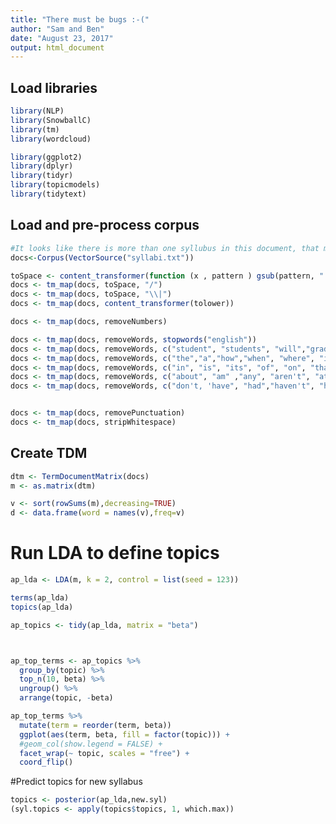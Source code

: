 ```yaml
---
title: "There must be bugs :-("
author: "Sam and Ben"
date: "August 23, 2017"
output: html_document
---
```

## Load libraries
```r


library(NLP)
library(SnowballC)
library(tm)
library(wordcloud)

library(ggplot2)
library(dplyr)
library(tidyr)
library(topicmodels)
library(tidytext)

```

## Load and pre-process corpus
```r
#It looks like there is more than one syllubus in this document, that means there is no variation to find between documents. When I run the code below it looks like there are no topics, this could be the reason. I would try to separate the syllabi into individual text documents and then load the whole folder.
docs<-Corpus(VectorSource("syllabi.txt"))

toSpace <- content_transformer(function (x , pattern ) gsub(pattern, " ", x))
docs <- tm_map(docs, toSpace, "/")
docs <- tm_map(docs, toSpace, "\\|")
docs <- tm_map(docs, content_transformer(tolower))

docs <- tm_map(docs, removeNumbers)

docs <- tm_map(docs, removeWords, stopwords("english"))
docs <- tm_map(docs, removeWords, c("student", "students", "will","grade","course","final","instructor","fall","summer","spring","incomplete","project","email"))
docs <- tm_map(docs, removeWords, c("the","a","how","when", "where", "it", "an", "whose", "and","are", "at", "as", "be", "by", "for", "from", "has"))
docs <- tm_map(docs, removeWords, c("in", "is", "its", "of", "on", "that", "was", "were", "will", "with", "whom", "but", "or","to","grades","courses","semester"))
docs <- tm_map(docs, removeWords, c("about", "am" ,"any", "aren't", "at","because", "both", "can't", "couldn't", "did", "didn't", "do", "does","doesn't","doing"))
docs <- tm_map(docs, removeWords, c("don't, 'have", "had","haven't", "haveing", "how","isn't","its", "of","or","such", "than", "that", "that's"))


docs <- tm_map(docs, removePunctuation)
docs <- tm_map(docs, stripWhitespace)

```


## Create TDM
```r
dtm <- TermDocumentMatrix(docs)
m <- as.matrix(dtm)

v <- sort(rowSums(m),decreasing=TRUE)
d <- data.frame(word = names(v),freq=v)

```

# Run LDA to define topics
```r
ap_lda <- LDA(m, k = 2, control = list(seed = 123))

terms(ap_lda)
topics(ap_lda)

```


```r

ap_topics <- tidy(ap_lda, matrix = "beta")



ap_top_terms <- ap_topics %>%
  group_by(topic) %>%
  top_n(10, beta) %>%
  ungroup() %>%
  arrange(topic, -beta)

ap_top_terms %>%
  mutate(term = reorder(term, beta))
  ggplot(aes(term, beta, fill = factor(topic))) +
  #geom_col(show.legend = FALSE) +
  facet_wrap(~ topic, scales = "free") +
  coord_flip()                    

```

#Predict topics for new syllabus
```r
topics <- posterior(ap_lda,new.syl)
(syl.topics <- apply(topics$topics, 1, which.max))
```

